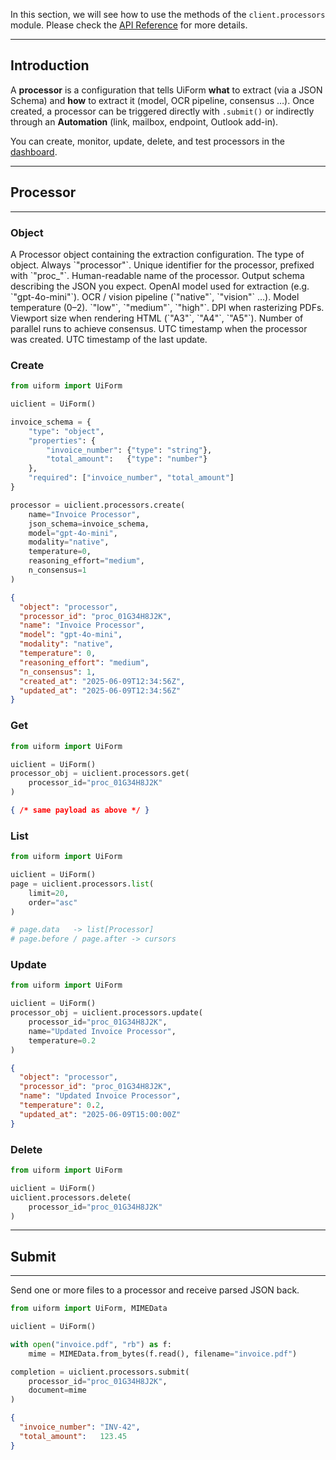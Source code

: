 In this section, we will see how to use the methods of the `client.processors` module.
Please check the [API Reference](https://docs.uiform.com/api-reference/processors/create) for more details.

---

## Introduction

A **processor** is a configuration that tells UiForm **what** to extract (via a JSON Schema) and **how** to extract it (model, OCR pipeline, consensus …).
Once created, a processor can be triggered directly with `.submit()` or indirectly through an **Automation** (link, mailbox, endpoint, Outlook add-in).

You can create, monitor, update, delete, and test processors in the [dashboard](https://www.uiform.com/dashboard/processors).

---

## Processor

---

### Object

<ResponseField name="Object" type="Processor">
A Processor object containing the extraction configuration.
  <Expandable title="properties">

<ResponseField name="object" type="string">
  The type of object. Always `"processor"`.
</ResponseField>

<ResponseField name="processor_id" type="string">
  Unique identifier for the processor, prefixed with `"proc_"`.
</ResponseField>

<ResponseField name="name" type="string">
  Human-readable name of the processor.
</ResponseField>

<ResponseField name="json_schema" type="Dict[str, Any]">
  Output schema describing the JSON you expect.
</ResponseField>

<ResponseField name="model" type="string">
  OpenAI model used for extraction (e.g. `"gpt-4o-mini"`).
</ResponseField>

<ResponseField name="modality" type="string">
  OCR / vision pipeline (`"native"`, `"vision"` …).
</ResponseField>

<ResponseField name="temperature" type="float">
  Model temperature (0–2).
</ResponseField>

<ResponseField name="reasoning_effort" type="string">
  `"low"`, `"medium"`, `"high"`.
</ResponseField>

<ResponseField name="image_resolution_dpi" type="int">
  DPI when rasterizing PDFs.
</ResponseField>

<ResponseField name="browser_canvas" type="string">
  Viewport size when rendering HTML (`"A3"`, `"A4"`, `"A5"`).
</ResponseField>

<ResponseField name="n_consensus" type="int">
  Number of parallel runs to achieve consensus.
</ResponseField>

<ResponseField name="created_at" type="datetime">
  UTC timestamp when the processor was created.
</ResponseField>

<ResponseField name="updated_at" type="datetime">
  UTC timestamp of the last update.
</ResponseField>

  </Expandable>
</ResponseField>

### Create

<CodeGroup>

```python Request
from uiform import UiForm

uiclient = UiForm()

invoice_schema = {
    "type": "object",
    "properties": {
        "invoice_number": {"type": "string"},
        "total_amount":   {"type": "number"}
    },
    "required": ["invoice_number", "total_amount"]
}

processor = uiclient.processors.create(
    name="Invoice Processor",
    json_schema=invoice_schema,
    model="gpt-4o-mini",
    modality="native",
    temperature=0,
    reasoning_effort="medium",
    n_consensus=1
)
```

```json Response
{
  "object": "processor",
  "processor_id": "proc_01G34H8J2K",
  "name": "Invoice Processor",
  "model": "gpt-4o-mini",
  "modality": "native",
  "temperature": 0,
  "reasoning_effort": "medium",
  "n_consensus": 1,
  "created_at": "2025-06-09T12:34:56Z",
  "updated_at": "2025-06-09T12:34:56Z"
}
```

</CodeGroup>

### Get

<CodeGroup>

```python Request
from uiform import UiForm

uiclient = UiForm()
processor_obj = uiclient.processors.get(
    processor_id="proc_01G34H8J2K"
)
```

```json Response
{ /* same payload as above */ }
```

</CodeGroup>

### List

<CodeGroup>

```python Request
from uiform import UiForm

uiclient = UiForm()
page = uiclient.processors.list(
    limit=20,
    order="asc"
)

# page.data   -> list[Processor]
# page.before / page.after -> cursors
```

</CodeGroup>

### Update

<CodeGroup>

```python Request
from uiform import UiForm

uiclient = UiForm()
processor_obj = uiclient.processors.update(
    processor_id="proc_01G34H8J2K",
    name="Updated Invoice Processor",
    temperature=0.2
)
```

```json Response
{
  "object": "processor",
  "processor_id": "proc_01G34H8J2K",
  "name": "Updated Invoice Processor",
  "temperature": 0.2,
  "updated_at": "2025-06-09T15:00:00Z"
}
```

</CodeGroup>

### Delete

<CodeGroup>

```python Request
from uiform import UiForm

uiclient = UiForm()
uiclient.processors.delete(
    processor_id="proc_01G34H8J2K"
)
```

</CodeGroup>

---

## Submit

---

Send one or more files to a processor and receive parsed JSON back.

<CodeGroup>

```python Request
from uiform import UiForm, MIMEData

uiclient = UiForm()

with open("invoice.pdf", "rb") as f:
    mime = MIMEData.from_bytes(f.read(), filename="invoice.pdf")

completion = uiclient.processors.submit(
    processor_id="proc_01G34H8J2K",
    document=mime
)
```

```json Response
{
  "invoice_number": "INV-42",
  "total_amount":   123.45
}
```

</CodeGroup>
